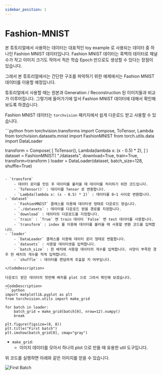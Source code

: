```yaml
---
sidebar_position: 1
---
```


# Fashion-MNIST


본 튜토리얼에서 사용하는 데이터는 대표적인 toy example 로 사용되는 데이터 중 하나인 Fashion MNIST 데이터입니다.
Fashion MNIST 데이터는 흑백의 데이터로 채널수가 작고 이미지 크기도 작아서 적은 학습 Epoch 만으로도 생성할 수 있다는 장점이 있습니다.

그래서 본 튜토리얼에서는 간단한 구조를 파악하기 위한 예제에서는 Fashion MNIST 데이터를 이용할 예정입니다.

튜토리얼에서 사용할 때는 원본과 Generation / Reconstruction 된 이미지들과 비교가 이루어집니다.
그렇기에 들어가기에 앞서 Fashion MNIST 데이터에 대해서 확인해 보도록 하겠습니다.

Fashion MNIST 데이터는 `torchvision` 패키지에서 쉽게 다운로드 받고 사용할 수 있습니다.

<CodeDescription>
```python
from torchvision.transforms import Compose, ToTensor, Lambda
from torchvision.datasets.mnist import FashionMNIST
from torch.utils.data import DataLoader

transform = Compose(
    [
        ToTensor(),
        Lambda(lambda x: (x - 0.5) * 2),
    ]
)
dataset = FashionMNIST(
    "./datasets", download=True, train=True, transform=transform
)
loader = DataLoader(dataset, batch_size=128, shuffle=True)
````

- `transform`
    - 데이터 로더를 만든 후 데이터를 불러올 때 데이터를 처리하기 위한 코드입니다.
    - `ToTensor()` : 데이터를 Tensor 로 변환합니다.
    - `Lambda(lambda x: (x - 0.5) * 2)` : 데이터를 0~1 사이로 변환합니다.
- `dataset`
    - `FashionMNIST` 클래스를 이용해 데이터셋 형태로 다운로드 받습니다. 
    - `./datasets` : 데이터를 다운로드 받을 경로를 지정합니다.
    - `download` : 데이터의 다운로드를 지정합니다.
    - `train` : `True` 면 train 데이터 `False` 면 test 데이터를 사용합니다.
    - `transform` : index 를 이용해 데이터를 불러올 때 사용할 변환 코드를 입력합니다.
- `loader`
    - `DataLoader` 클래스를 이용해 데이터 로더 형태로 변홥합니다.
    - `datasets` : 사용할 데이터셋을 입력합니다.
    - `batch_size` : 한 배치에 사용할 데이터의 개수를 입력합니다. 사양이 부족한 경우 한 배치의 개수를 적게 입력합니다.
    - `shuffle` : 데이터를 랜덤하게 추출할 지 여부입니다.

</CodeDescription>

다운로드 받은 데이터의 첫번째 배치를 plot 으로 그려서 확인해 보겠습니다.

<CodeDescription>
```python
import matplotlib.pyplot as plt
from torchvision.utils import make_grid

for batch in loader:
    batch_grid = make_grid(batch[0], nrow=12).numpy()
    break

plt.figure(figsize=(8, 8))
plt.title("First batch")
plt.imshow(batch_grid[0], cmap="gray")
````
- `make_grid`:
    - 이미지 데이터를 모아서 하나의 plot 으로 만들 때 유용한 util 도구입니다.
</CodeDescription>

위 코드를 실행하면 아래와 같은 이미지를 얻을 수 있습니다.

![First Batch](./img/first_batch.png)
